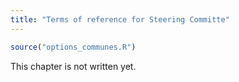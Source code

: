 ```yaml
---
title: "Terms of reference for Steering Committe"
---
```


```r
source("options_communes.R")
```


<div class="important">
This chapter is not written yet.
</div>